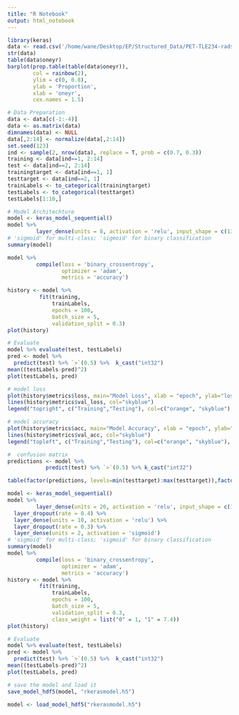 ```yaml
---
title: "R Notebook"
output: html_notebook
---
```


[](https://heartbeat.comet.ml/binary-classification-using-keras-in-r-ef3d42202aaa)
```r
library(keras)
data <- read.csv('/home/wane/Desktop/EP/Structured_Data/PET-TLE234-radscore-RCS2.csv', header = T)
str(data)
table(data$oneyr)
barplot(prop.table(table(data$oneyr)),
        col = rainbow(2),
        ylim = c(0, 0.8),
        ylab = 'Proportion',
        xlab = 'oneyr',
        cex.names = 1.5)
```
```r
# Data Preparation
data <- data[c(-1:-4)]
data <- as.matrix(data)
dimnames(data) <- NULL
data[,2:14] <- normalize(data[,2:14])
set.seed(123)
ind <- sample(2, nrow(data), replace = T, prob = c(0.7, 0.3))
training <- data[ind==1, 2:14]
test <- data[ind==2, 2:14]
trainingtarget <- data[ind==1, 1]
testtarget <- data[ind==2, 1]
trainLabels <- to_categorical(trainingtarget)
testLabels <- to_categorical(testtarget)
testLabels[1:10,]
```
```r
# Model Architechture
model <- keras_model_sequential()
model %>% 
         layer_dense(units = 8, activation = 'relu', input_shape = c(13)) %>%  layer_dense(units = 2, activation = 'sigmoid')
# 'sigmoid' for multi-class; 'sigmoid' for binary classification 
summary(model)
```
```r
model %>% 
         compile(loss = 'binary_crossentropy',
                 optimizer = 'adam',
                 metrics = 'accuracy')
```

```r
history <- model %>%
          fit(training,
              trainLabels,
              epochs = 100,
              batch_size = 5,
              validation_split = 0.3)
plot(history)
```
```r
# Evaluate
model %>% evaluate(test, testLabels)
pred <- model %>% 
  predict(test) %>% `>`(0.5) %>%  k_cast("int32")
mean((testLabels-pred)^2)
plot(testLabels, pred)
```

```r
# model loss
plot(history$metrics$loss, main="Model Loss", xlab = "epoch", ylab="loss", col="orange", type="l")
lines(history$metrics$val_loss, col="skyblue")
legend("topright", c("Training","Testing"), col=c("orange", "skyblue"), lty=c(1,1))
```

```r
# model accuracy 
plot(history$metrics$acc, main="Model Accuracy", xlab = "epoch", ylab="accuracy", col="orange", type="l")
lines(history$metrics$val_acc, col="skyblue")
legend("topleft", c("Training","Testing"), col=c("orange", "skyblue"), lty=c(1,1))
```
```r
#  confusion matrix
predictions <- model %>% 
            predict(test) %>% `>`(0.5) %>% k_cast("int32")

table(factor(predictions, levels=min(testtarget):max(testtarget)),factor(testtarget, levels=min(testtarget):max(testtarget)))
```
```r
model <- keras_model_sequential()
model %>% 
         layer_dense(units = 20, activation = 'relu', input_shape = c(13)) %>%  
  layer_dropout(rate = 0.4) %>% 
  layer_dense(units = 10, activation = 'relu') %>% 
  layer_dropout(rate = 0.3) %>%   
  layer_dense(units = 2, activation = 'sigmoid')
# 'sigmoid' for multi-class; 'sigmoid' for binary classification 
summary(model)
model %>% 
         compile(loss = 'binary_crossentropy',
                 optimizer = 'adam',
                 metrics = 'accuracy')
history <- model %>%
          fit(training,
              trainLabels,
              epochs = 100,
              batch_size = 5,
              validation_split = 0.3,
              class_weight = list("0" = 1, "1" = 7.4))
plot(history)
```
```r
# Evaluate
model %>% evaluate(test, testLabels)
pred <- model %>% 
  predict(test) %>% `>`(0.5) %>%  k_cast("int32")
mean((testLabels-pred)^2)
plot(testLabels, pred)
```

```r
# save the model and load it
save_model_hdf5(model, "rkerasmodel.h5")

model <- load_model_hdf5("rkerasmodel.h5")
```
 
